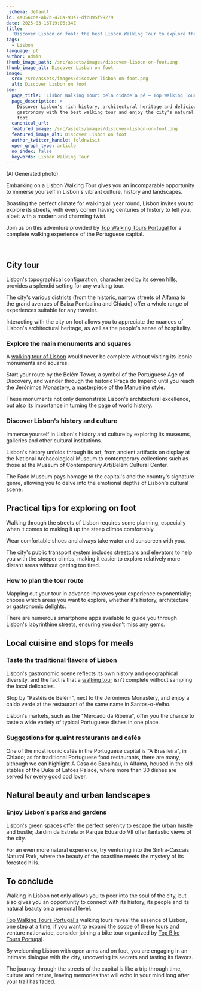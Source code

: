 ```yaml
---
_schema: default
id: 4a056cde-ab7b-476a-93e7-dfc095f99279
date: 2025-03-16T19:06:34Z
title:
  'Discover Lisbon on foot: the best Lisbon Walking Tour to explore the city'
tags:
  - Lisbon
language: pt
author: Admin
thumb_image_path: /src/assets/images/discover-lisbon-on-foot.png
thumb_image_alt: Discover Lisbon on foot
image:
  src: /src/assets/images/discover-lisbon-on-foot.png
  alt: Discover Lisbon on foot
seo:
  page_title: 'Lisbon Walking Tour: pela cidade a pé – Top Walking Tours'
  page_description: >
    Discover Lisbon's rich history, architectural heritage and delicious
    gastronomy with the best walking tour and enjoy the city's natural beauty on
    foot.
  canonical_url:
  featured_image: /src/assets/images/discover-lisbon-on-foot.png
  featured_image_alt: Discover Lisbon on foot
  author_twitter_handle: foldnvisit
  open_graph_type: article
  no_index: false
  keywords: Lisbon Walking Tour
---
```


<SnippetsAstroImage
  image_path="/src/assets/images/discover-lisbon-on-foot.png"
  image_alt="Discover Lisbon on foot"
/>

(AI Generated photo)

Embarking on a Lisbon Walking Tour gives you an incomparable opportunity to
immerse yourself in Lisbon's vibrant culture, history and landscapes.

Boasting the perfect climate for walking all year round, Lisbon invites you to
explore its streets, with every corner having centuries of history to tell you,
albeit with a modern and charming twist.

Join us on this adventure provided by
[Top Walking Tours Portugal](https://topwalkingtoursportugal.com/passeios-pedestres-portugal/)
for a complete walking experience of the Portuguese capital.

&nbsp;

## City tour

Lisbon's topographical configuration, characterized by its seven hills, provides
a splendid setting for any walking tour.

The city's various districts (from the historic, narrow streets of Alfama to the
grand avenues of Baixa Pombalina and Chiado) offer a whole range of experiences
suitable for any traveler.

Interacting with the city on foot allows you to appreciate the nuances of
Lisbon's architectural heritage, as well as the people's sense of hospitality.

### Explore the main monuments and squares

A
[walking tour of Lisbon](https://topwalkingtoursportugal.com/passeios-pedestres-portugal/)
would never be complete without visiting its iconic monuments and squares.

Start your route by the Belém Tower, a symbol of the Portuguese Age of
Discovery, and wander through the historic Praça do Império until you reach the
Jerónimos Monastery, a masterpiece of the Manueline style.

These monuments not only demonstrate Lisbon's architectural excellence, but also
its importance in turning the page of world history.

### Discover Lisbon's history and culture

Immerse yourself in Lisbon's history and culture by exploring its museums,
galleries and other cultural institutions.

Lisbon's history unfolds through its art, from ancient artifacts on display at
the National Archaeological Museum to contemporary collections such as those at
the Museum of Contemporary Art/Belém Cultural Center.

The Fado Museum pays homage to the capital's and the country's signature genre,
allowing you to delve into the emotional depths of Lisbon's cultural scene.

## Practical tips for exploring on foot

Walking through the streets of Lisbon requires some planning, especially when it
comes to making it up the steep climbs comfortably.

Wear comfortable shoes and always take water and sunscreen with you.

The city's public transport system includes streetcars and elevators to help you
with the steeper climbs, making it easier to explore relatively more distant
areas without getting too tired.

### How to plan the tour route

Mapping out your tour in advance improves your experience exponentially; choose
which areas you want to explore, whether it's history, architecture or
gastronomic delights.

There are numerous smartphone apps available to guide you through Lisbon's
labyrinthine streets, ensuring you don't miss any gems.

## Local cuisine and stops for meals

### Taste the traditional flavors of Lisbon

Lisbon's gastronomic scene reflects its own history and geographical diversity,
and the fact is that a
[walking tour](https://topwalkingtoursportugal.com/passeios-pedestres-portugal/)
isn't complete without sampling the local delicacies.

Stop by "Pastéis de Belém", next to the Jerónimos Monastery, and enjoy a caldo
verde at the restaurant of the same name in Santos-o-Velho.

Lisbon's markets, such as the "Mercado da Ribeira", offer you the chance to
taste a wide variety of typical Portuguese dishes in one place.

### Suggestions for quaint restaurants and cafés

One of the most iconic cafés in the Portuguese capital is "A Brasileira", in
Chiado; as for traditional Portuguese food restaurants, there are many, although
we can highlight A Casa do Bacalhau, in Alfama, housed in the old stables of the
Duke of Lafões Palace, where more than 30 dishes are served for every good cod
lover.

## Natural beauty and urban landscapes

### Enjoy Lisbon's parks and gardens

Lisbon's green spaces offer the perfect serenity to escape the urban hustle and
bustle; Jardim da Estrela or Parque Eduardo VII offer fantastic views of the
city.

For an even more natural experience, try venturing into the Sintra-Cascais
Natural Park, where the beauty of the coastline meets the mystery of its
forested hills.

## To conclude

Walking in Lisbon not only allows you to peer into the soul of the city, but
also gives you an opportunity to connect with its history, its people and its
natural beauty on a personal level.

[Top Walking Tours Portugal's](https://topwalkingtoursportugal.com/passeios-pedestres-portugal/)
walking tours reveal the essence of Lisbon, one step at a time; if you want to
expand the scope of these tours and venture nationwide, consider joining a bike
tour organized by
[Top Bike Tours Portugal](https://topbiketoursportugal.com/passeios-de-bicicleta-portugal/).

By welcoming Lisbon with open arms and on foot, you are engaging in an intimate
dialogue with the city, uncovering its secrets and tasting its flavors.

The journey through the streets of the capital is like a trip through time,
culture and nature, leaving memories that will echo in your mind long after your
trail has faded.

<br />
